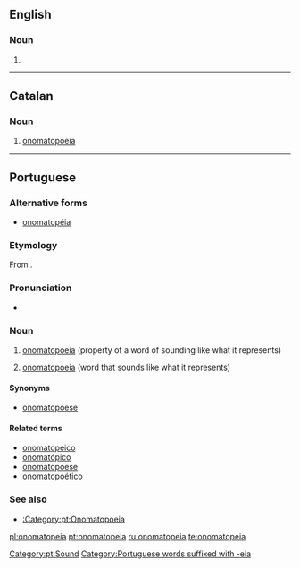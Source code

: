 ==English==

===Noun===
{{en-noun}}

# {{alternative spelling of|onomatopoeia}}

----

==Catalan==
{{wikipedia|lang=ca}}

===Noun===
{{ca-noun|f|onomatopeies}}

# [[onomatopoeia]]

----

==Portuguese==
{{wikipedia|lang=pt}}

===Alternative forms===
* [[onomatopéia]] {{qualifier|obsolete}}

===Etymology===
From {{etyl|grc|pt}} {{term|ὀνοματοποιία|sc=polytonic|tr=onomatopoiia||the coining of a word in imitation of a sound|lang=grc}}.

===Pronunciation===
* {{a|Brazil}} {{IPA|/ˌo.no.ˌma.to.ˈpɛj.a/|/ˌo.no.ˌma.to.ˈpɛj.ɐ/|lang=pt}}

===Noun===
{{pt-noun|f|s}}

# {{uncountable|lang=pt}} [[onomatopoeia]] (property of a word of sounding like what it represents)
# [[onomatopoeia]] (word that sounds like what it represents)

====Synonyms====
* {{sense|property}} [[onomatopoese]]

====Related terms====
* [[onomatopeico]]
* [[onomatópico]]
* [[onomatopoese]]
* [[onomatopoético]]

===See also===
* [[:Category:pt:Onomatopoeia]]

[[Category:pt:Sound]]
[[Category:Portuguese words suffixed with -eia]]

[[pl:onomatopeia]]
[[pt:onomatopeia]]
[[ru:onomatopeia]]
[[te:onomatopeia]]